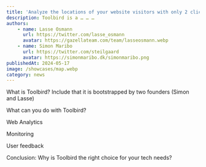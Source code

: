 ```yaml
---
title: 'Analyze the locations of your website visitors with only 2 clicks using Toolbird Analytics'
description: Toolbird is a … … …
authors:
    - name: Lasse Osmann
      url: https://twitter.com/lasse_osmann
      avatar: https://gazellateam.com/team/lasseosmann.webp
    - name: Simon Maribo
      url: https://twitter.com/steilgaard
      avatar: https://simonmaribo.dk/simonmaribo.png
publishedAt: 2024-05-17
image: /showcases/map.webp
category: news
---
```


What is Toolbird?
Include that it is bootstrapped by two founders (Simon and Lasse)

What can you do with Toolbird?

Web Analytics

Monitoring

User feedback

Conclusion: Why is Toolbird the right choice for your tech needs?
